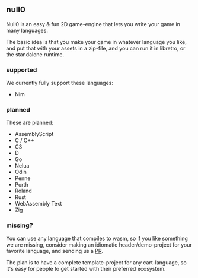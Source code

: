 ## null0

Null0 is an easy & fun 2D game-engine that lets you write your game in many languages.

The basic idea is that you make your game in whatever language you like, and put that with your assets in a zip-file, and you can run it in libretro, or the standalone runtime.


### supported

We currently fully support these languages:

- Nim

### planned

These are planned:

- AssemblyScript
- C / C++
- C3
- D
- Go
- Nelua
- Odin
- Penne
- Porth
- Roland
- Rust
- WebAssembly Text
- Zig

### missing?

You can use any language that compiles to wasm, so if you like something we are missing, consider making an idiomatic header/demo-project for your favorite language, and sending us a [PR](https://github.com/notnullgames/null0/pulls).

The plan is to have a complete template-project for any cart-language, so it's easy for people to get started with their preferred ecosystem.
